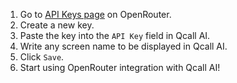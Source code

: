 
1. Go to [API Keys page](https://openrouter.ai/settings/keys) on OpenRouter.
2. Create a new key.
3. Paste the key into the `API Key` field in Qcall AI.
4. Write any screen name to be displayed in Qcall AI.
5. Click `Save`.
6. Start using OpenRouter integration with Qcall AI!
